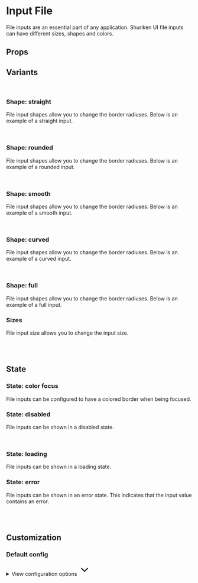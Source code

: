 
<Meta of={InputFileRegularStories} />

# Input File

File inputs are an essential part of any application. Shuriken UI file inputs can have different sizes, shapes and colors.

<Primary />

## Props

<Controls />

## Variants

<br />

### Shape: straight

File input shapes allow you to change the border radiuses. Below is an example of a straight input.

<div className="flex gap-2 bg-slate-100 dark:bg-slate-900 p-6 rounded-sm">
  <Story of={InputFileRegularStories.Straight} />
</div>

<br />

### Shape: rounded

File input shapes allow you to change the border radiuses. Below is an example of a rounded input.

<div className="flex gap-2 bg-slate-100 dark:bg-slate-900 p-6 rounded-sm">
  <Story of={InputFileRegularStories.Rounded} />
</div>

<br />

### Shape: smooth

File input shapes allow you to change the border radiuses. Below is an example of a smooth input.

<div className="flex gap-2 bg-slate-100 dark:bg-slate-900 p-6 rounded-sm">
  <Story of={InputFileRegularStories.Smooth} />
</div>

<br />

### Shape: curved

File input shapes allow you to change the border radiuses. Below is an example of a curved input.

<div className="flex gap-2 bg-slate-100 dark:bg-slate-900 p-6 rounded-sm">
  <Story of={InputFileRegularStories.Curved} />
</div>

<br />

### Shape: full

File input shapes allow you to change the border radiuses. Below is an example of a full input.

<div className="flex gap-2 bg-slate-100 dark:bg-slate-900 p-6 rounded-sm">
  <Story of={InputFileRegularStories.Full} />
</div>

### Sizes

File input size allows you to change the input size.

<div className="flex items-end gap-2 bg-slate-100 dark:bg-slate-900 p-6 rounded-sm">
  <Story of={InputFileRegularStories.SizeSm} />
  <Story of={InputFileRegularStories.SizeMd} />
  <Story of={InputFileRegularStories.SizeLg} />
</div>

<br />
<br />

## State

### State: color focus

File inputs can be configured to have a colored border when being focused.

<div className="flex items-end gap-2 bg-slate-100 dark:bg-slate-900 p-6 rounded-sm">
  <Story of={InputFileRegularStories.ColorFocusSm} />
  <Story of={InputFileRegularStories.ColorFocusMd} />
  <Story of={InputFileRegularStories.ColorFocusLg} />
</div>

### State: disabled

File inputs can be shown in a disabled state.

<div className="flex items-end gap-2 bg-slate-100 dark:bg-slate-900 p-6 rounded-sm">
  <Story of={InputFileRegularStories.DisabledSm} />
  <Story of={InputFileRegularStories.DisabledMd} />
  <Story of={InputFileRegularStories.DisabledLg} />
</div>

<br />

### State: loading

File inputs can be shown in a loading state.

<div className="flex items-end gap-2 bg-slate-100 dark:bg-slate-900 p-6 rounded-sm">
  <Story of={InputFileRegularStories.LoadingSm} />
  <Story of={InputFileRegularStories.LoadingMd} />
  <Story of={InputFileRegularStories.LoadingLg} />
</div>

### State: error

File inputs can be shown in an error state. This indicates that the input value contains an error.

<div className="flex items-end gap-2 bg-slate-100 dark:bg-slate-900 p-6 rounded-sm">
  <Story of={InputFileRegularStories.ErrorSm} />
  <Story of={InputFileRegularStories.ErrorMd} />
  <Story of={InputFileRegularStories.ErrorLg} />
</div>

<br />
<br />

## Customization

### Default config

<div class="relative">
  <details class="relative bg-slate-50 border border-slate-200 rounded-lg p-4 [&>summary>svg]:open:-rotate-180">
    <summary class="list-none cursor-pointer">
      <span class="font-sans text-slate-500">View configuration options</span>
      <svg
        class="w-5 h-5 text-slate-500 absolute top-5 end-4 transition-transform duration-300"
        xmlns="http://www.w3.org/2000/svg"
        width="32"
        height="32"
        viewBox="0 0 24 24"
      >
        <path
          fill="none"
          stroke="currentColor"
          stroke-linecap="round"
          stroke-linejoin="round"
          stroke-width="2"
          d="m6 9l6 6l6-6"
        />
      </svg>
    </summary>

    <div class="!mt-4">
      <pre >
        {JSON.stringify(defaultInputFileRegularConfig, null, 2)}
      </pre>
    </div>

  </details>
</div>
